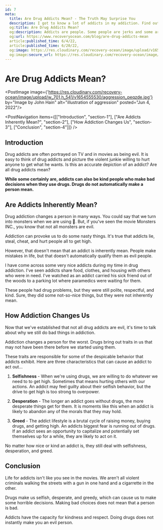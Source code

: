 ```yaml
---
id: 7
meta:
  title: Are Drug Addicts Mean? - The Truth May Surprise You
  description: I got to know a lot of addicts in my addiction. Find out if all of them were mean.
  og:title: Are Drug Addicts Mean?
  og:description: Addicts are people. Some people are jerks and some aren't.
  og:url: https://www.recoveryocean.com/blog/are-drug-addicts-mean
  article:published_time: 6/4/22,
  article:published_time: 6/20/22,
  og:image: https://res.cloudinary.com/recovery-ocean/image/upload/v1654555530/aggression_peqzde.jpg
  og:image:secure_url: https://res.cloudinary.com/recovery-ocean/image/upload/v1654555530/aggression_peqzde.jpg
---
```


# Are Drug Addicts Mean?
<PostImage image={'https://res.cloudinary.com/recovery-ocean/image/upload/w_701,h_541/v1654555530/aggression_peqzde.jpg'} by="Image by John Hain" alt="illustration of aggression" posted="Jun 4, 2022"/>

<PostNavigation items={[["Introduction", "section-1"], ["Are Addicts Inherently Mean?", "section-2"], ["How Addiction Changes Us", "section-3"], ["Conclusion", "section-4"]]} />

<span id="section-1"></span>
## Introduction
Drug addicts are often portrayed on TV and in movies as being evil. It is easy to think of drug addicts and picture the violent junkie willing to hurt anyone to get what he wants. Is this an accurate depiction of an addict? Are all drug addicts mean?

<strong>While some certainly are, addicts can also be kind people who make bad decisions when they use drugs. Drugs do not automatically make a person mean.</strong>

<span id="section-2"></span>
## Are Addicts Inherently Mean?

Drug addiction changes a person in many ways. You could say that we turn into monsters when we are using 👺. But, if you've seen the movie Monsters INC., you know that not all monsters are evil.

Addiction can provoke us to do some nasty things. It's true that addicts lie, steal, cheat, and hurt people all to get high.

However, that doesn't mean that an addict is inherently mean. People make mistakes in life, but that doesn't automatically qualify them as evil people.

I have come across some very nice addicts during my time in drug addiction. I've seen addicts share food, clothes, and housing with others who were in need. I've watched as an addict carried his sick friend out of the woods to a parking lot where paramedics were waiting for them.

These people had drug problems, but they were still polite, respectful, and kind. Sure, they did some not-so-nice things, but they were not inherently mean.

<span id="section-3"></span>
## How Addiction Changes Us

Now that we've established that not all drug addicts are evil, it's time to talk about why we still do bad things in addiction. 

Addiction changes a person for the worst. Drugs bring out traits in us that may not have been there before we started using them. 

These traits are responsible for some of the despicable behavior that addicts exhibit. Here are three characteristics that can cause an addict to act out...

1. **Selfishness** - When we're using drugs, we are willing to do whatever we need to to get high. Sometimes that means hurting others with our actions. An addict may feel guilty about their selfish behavior, but the drive to get high is too strong to overpower.

2. **Desperation** - The longer an addict goes without drugs, the more desperate things get for them. It is moments like this when an addict is likely to abandon any of the morals that they may hold.

2. **Greed** - The addict lifestyle is a brutal cycle of raising money, buying drugs, and getting high. An addicts biggest fear is running out of drugs. If an addict sees an opportunity to capitalize and potentially set themselves up for a while, they are likely to act on it.

No matter how nice or kind an addict is, they still deal with selfishness, desperation, and greed.

<span id="section-4"></span>
## Conclusion

Life for addicts isn't like you see in the movies. We aren't all violent criminals walking the streets with a gun in one hand and a cigarrette in the other. 

Drugs make us selfish, desperate, and greedy, which can cause us to make some horrible decisions. Making bad choices does not mean that a person is bad.

Addicts have the capacity for kindness and respect. Doing drugs does not instantly make you an evil person. 